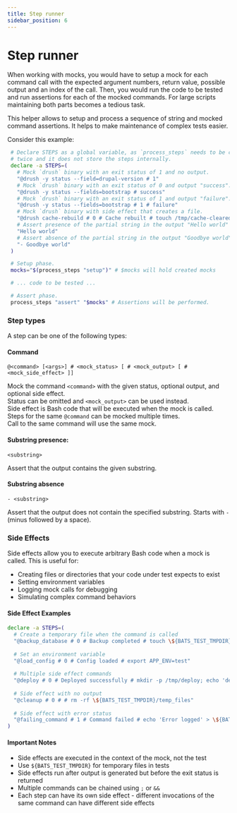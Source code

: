 ```yaml
---
title: Step runner
sidebar_position: 6
---
```


# Step runner

When working with mocks, you would have to setup a mock for each command call
with the expected argument numbers, return value, possible output and an index
of the call.  Then, you would run the code to be tested and run assertions for each of the
mocked commands. For large scripts maintaining both parts becomes a tedious task.

This helper allows to setup and process a sequence of string and mocked command
assertions. It helps to make maintenance of complex tests easier.

Consider this example:

```bash
 # Declare STEPS as a global variable, as `process_steps` needs to be called
 # twice and it does not store the steps internally.
 declare -a STEPS=(
   # Mock `drush` binary with an exit status of 1 and no output.
   "@drush -y status --field=drupal-version # 1"
   # Mock `drush` binary with an exit status of 0 and output "success".
   "@drush -y status --fields=bootstrap # success"
   # Mock `drush` binary with an exit status of 1 and output "failure".
   "@drush -y status --fields=bootstrap # 1 # failure"
   # Mock `drush` binary with side effect that creates a file.
   "@drush cache-rebuild # 0 # Cache rebuilt # touch /tmp/cache-cleared"
   # Assert presence of the partial string in the output "Hello world"
   "Hello world"
   # Assert absence of the partial string in the output "Goodbye world"
   "- Goodbye world"
 )

 # Setup phase.
 mocks="$(process_steps "setup")" # $mocks will hold created mocks

 # ... code to be tested ...

 # Assert phase.
 process_steps "assert" "$mocks" # Assertions will be performed.
```

### Step types

A step can be one of the following types:

#### Command
  `@<command> [<args>] # <mock_status> [ # <mock_output> [ # <mock_side_effect> ]]`

  Mock the command `<command>` with the given status, optional output, and optional side effect.<br/>
  Status can be omitted and `<mock_output>` can be used instead.<br/>
  Side effect is Bash code that will be executed when the mock is called.<br/>
  Steps for the same `@command` can be mocked multiple times.<br/>
  Call to the same command will use the same mock.<br/>

#### Substring presence:

  `<substring>`

  Assert that the output contains the given substring.

#### Substring absence

  `- <substring>`

  Assert that the output does not contain the specified substring.
  Starts with `- ` (minus followed by a space).

### Side Effects

Side effects allow you to execute arbitrary Bash code when a mock is called. This is useful for:

- Creating files or directories that your code under test expects to exist
- Setting environment variables
- Logging mock calls for debugging
- Simulating complex command behaviors

#### Side Effect Examples

```bash
declare -a STEPS=(
  # Create a temporary file when the command is called
  "@backup_database # 0 # Backup completed # touch \${BATS_TEST_TMPDIR}/backup.sql"
  
  # Set an environment variable
  "@load_config # 0 # Config loaded # export APP_ENV=test"
  
  # Multiple side effect commands
  "@deploy # 0 # Deployed successfully # mkdir -p /tmp/deploy; echo 'deployed' > /tmp/deploy/status"
  
  # Side effect with no output
  "@cleanup # 0 # # rm -rf \${BATS_TEST_TMPDIR}/temp_files"
  
  # Side effect with error status
  "@failing_command # 1 # Command failed # echo 'Error logged' > \${BATS_TEST_TMPDIR}/error.log"
)
```

#### Important Notes

- Side effects are executed in the context of the mock, not the test
- Use `${BATS_TEST_TMPDIR}` for temporary files in tests
- Side effects run after output is generated but before the exit status is returned
- Multiple commands can be chained using `;` or `&&`
- Each step can have its own side effect - different invocations of the same command can have different side effects
